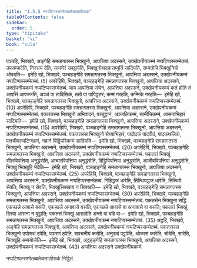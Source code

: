 ```yaml
---
title: "1.5.5 नप्पटिप्पस्सम्भेतब्बतेचत्तालीसक"
tableOfContents: false
sidebar:
  order: 5
type: "tipitaka"
basket: "vi"
book: "cula"
---
```



<DynamicBreadcrumb />

<Division number="53" book="cula">

<Paragraph number="236" book="cula">
पञ्चहि, भिक्खवे, अङ्गेहि समन्नागतस्स भिक्खुनो, आपत्तिया अदस्सने, उक्खेपनीयकम्मं नप्पटिप्पस्सम्भेतब्बं. उपसम्पादेति, निस्सयं देति, सामणेरं उपट्ठापेति, भिक्खुनोवादकसम्मुतिं सादियति, सम्मतोपि भिक्खुनियो ओवदति—  इमेहि खो, भिक्खवे, पञ्चहङ्गेहि समन्नागतस्स भिक्खुनो, आपत्तिया अदस्सने, उक्खेपनीयकम्मं नप्पटिप्पस्सम्भेतब्बं. (5)
</Paragraph>

<Paragraph number="237" book="cula">
अपरेहिपि, भिक्खवे, पञ्चहङ्गेहि समन्नागतस्स भिक्खुनो, आपत्तिया अदस्सने, उक्खेपनीयकम्मं नप्पटिप्पस्सम्भेतब्बं. याय आपत्तिया संघेन, आपत्तिया अदस्सने, उक्खेपनीयकम्मं कतं होति तं आपत्तिं आपज्जति, अञ्ञं वा तादिसिकं, ततो वा पापिट्ठतरं; कम्मं गरहति, कम्मिके गरहति—  इमेहि खो, भिक्खवे, पञ्चहङ्गेहि समन्नागतस्स भिक्खुनो, आपत्तिया अदस्सने, उक्खेपनीयकम्मं नप्पटिप्पस्सम्भेतब्बं. (10)
</Paragraph>

<Paragraph number="238" book="cula">
अपरेहिपि, भिक्खवे, पञ्चहङ्गेहि समन्नागतस्स भिक्खुनो, आपत्तिया अदस्सने, उक्खेपनीयकम्मं नप्पटिप्पस्सम्भेतब्बं. पकतत्तस्स भिक्खुनो अभिवादनं, पच्चुट्ठानं, अञ्जलिकम्मं, सामीचिकम्मं, आसनाभिहारं सादियति—  इमेहि खो, भिक्खवे, पञ्चहङ्गेहि समन्नागतस्स भिक्खुनो, आपत्तिया अदस्सने, उक्खेपनीयकम्मं नप्पटिप्पस्सम्भेतब्बं. (15)
</Paragraph>

<Paragraph number="239" book="cula">
अपरेहिपि, भिक्खवे, पञ्चहङ्गेहि समन्नागतस्स भिक्खुनो, आपत्तिया अदस्सने, उक्खेपनीयकम्मं नप्पटिप्पस्सम्भेतब्बं. पकतत्तस्स भिक्खुनो सेय्याभिहारं, पादोदकं पादपीठं, पादकथलिकं, पत्तचीवरप्पटिग्गहणं, नहाने पिट्ठिपरिकम्मं सादियति—  इमेहि खो, भिक्खवे, पञ्चहङ्गेहि समन्नागतस्स भिक्खुनो, आपत्तिया अदस्सने, उक्खेपनीयकम्मं नप्पटिप्पस्सम्भेतब्बं. (20)
</Paragraph>

<Paragraph number="240" book="cula">
अपरेहिपि, भिक्खवे, पञ्चहङ्गेहि समन्नागतस्स भिक्खुनो, आपत्तिया अदस्सने, उक्खेपनीयकम्मं नप्पटिप्पस्सम्भेतब्बं. पकतत्तं भिक्खुं सीलविपत्तिया अनुद्धंसेति, आचारविपत्तिया अनुद्धंसेति, दिट्ठिविपत्तिया अनुद्धंसेति, आजीवविपत्तिया अनुद्धंसेति, भिक्खुं भिक्खूहि भेदेति—  इमेहि खो, भिक्खवे, पञ्चहङ्गेहि समन्नागतस्स भिक्खुनो, आपत्तिया अदस्सने, उक्खेपनीयकम्मं नप्पटिप्पस्सम्भेतब्बं. (25)
</Paragraph>

<Paragraph number="241" book="cula">
अपरेहिपि, भिक्खवे, पञ्चहङ्गेहि समन्नागतस्स भिक्खुनो, आपत्तिया अदस्सने, उक्खेपनीयकम्मं नप्पटिप्पस्सम्भेतब्बं. गिहिद्धजं धारेति, तित्थियद्धजं धारेति, तित्थिये सेवति; भिक्खू न सेवति, भिक्खुसिक्खाय न सिक्खति—  इमेहि खो, भिक्खवे, पञ्चहङ्गेहि समन्नागतस्स भिक्खुनो, आपत्तिया अदस्सने, उक्खेपनीयकम्मं नप्पटिप्पस्सम्भेतब्बं. (30)
</Paragraph>

<Paragraph number="242" book="cula">
अपरेहिपि, भिक्खवे, पञ्चहङ्गेहि समन्नागतस्स भिक्खुनो, आपत्तिया अदस्सने, उक्खेपनीयकम्मं नप्पटिप्पस्सम्भेतब्बं. पकतत्तेन भिक्खुना सद्धिं एकच्छन्ने आवासे वसति, एकच्छन्ने अनावासे वसति, एकच्छन्ने आवासे वा अनावासे वा वसति; पकतत्तं भिक्खुं दिस्वा आसना न वुट्ठाति; पकतत्तं भिक्खुं आसादेति अन्तो वा बहि वा—  इमेहि खो, भिक्खवे, पञ्चहङ्गेहि समन्नागतस्स भिक्खुनो, आपत्तिया अदस्सने, उक्खेपनीयकम्मं नप्पटिप्पस्सम्भेतब्बं. (35)
</Paragraph>

<Paragraph number="243" book="cula">
अट्ठहि, भिक्खवे, अङ्गेहि समन्नागतस्स भिक्खुनो, आपत्तिया अदस्सने, उक्खेपनीयकम्मं नप्पटिप्पस्सम्भेतब्बं. पकतत्तस्स भिक्खुनो उपोसथं ठपेति, पवारणं ठपेति, सवचनीयं करोति, अनुवादं पट्ठपेति, ओकासं कारेति, चोदेति, सारेति, भिक्खूहि सम्पयोजेति—  इमेहि खो, भिक्खवे, अट्ठहङ्गेहि समन्नागतस्स भिक्खुनो, आपत्तिया अदस्सने, उक्खेपनीयकम्मं नप्पटिप्पस्सम्भेतब्बं. (43)

</Paragraph>
</Division>

<Paragraph number="244" type="center" book="cula">
आपत्तिया अदस्सने उक्खेपनीयकम्मे

  
नप्पटिप्पस्सम्भेतब्बतेचत्तालीसकं निट्ठितं.
</Paragraph>